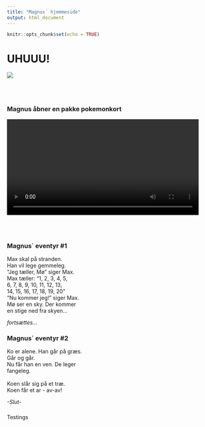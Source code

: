 ```yaml
---
title: "Magnus´ hjemmeside"
output: html_document
---
```


```r
knitr::opts_chunk$set(echo = TRUE)
```


# UHUUU!

![](IMG_0772.jpg)

<br>
<br>



### Magnus åbner en pakke pokemonkort


![](IMG_0622.mp4){width="100%"}

<br>
<br>

### Magnus´ eventyr \#1

Max skal på stranden.  
Han vil lege gemmeleg.  
"Jeg tæller, Mø" siger Max.  
Max tæller:  "1, 2, 3, 4, 5,  
6, 7, 8, 9, 10, 11, 12, 13,   
14, 15, 16, 17, 18, 19, 20"  
"Nu kommer jeg!" siger Max.  
Mø ser en sky. Der kommer   
en stige ned fra skyen...
  
  *fortsættes...*



### Magnus´ eventyr \#2

Ko er alene. Han går på græs.   
Går og går.  
Nu får han en ven. De leger  
fangeleg.  
<br>
Koen slår sig på et træ.   
Koen får et ar - av-av!

  *-Slut-*
  

###

Testings
